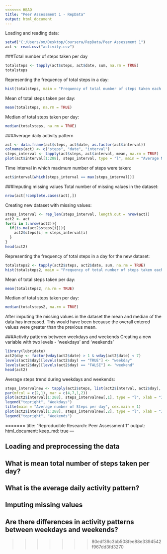 ```yaml
---
<<<<<<< HEAD
title: "Peer Assessment 1 - RepData"
output: html_document
---
```


Loading and reading data:
```r
setwd("C:/Users/om/Desktop/Coursera/RepData/Peer Assessment 1")
act <- read.csv("activity.csv")
```

###Total number of steps taken per day
```r
totalsteps <- tapply(act$steps, act$date, sum, na.rm = TRUE)
totalsteps
```

Representing the frequency of total steps in a day:
```r
hist(totalsteps, main = "Frequency of total number of steps taken each day", xlab = "Total Number of steps each day", ylab = "Number of days")
```

Mean of total steps taken per day:
```r
mean(totalsteps, na.rm = TRUE)
```

Median of total steps taken per day:
```r
median(totalsteps, na.rm = TRUE)
```

###Average daily activity pattern
```r
act <- data.frame(act$steps, act$date, as.factor(act$interval))
colnames(act) <- c("steps", "date", "interval")
steps_interval <- tapply(act$steps, act$interval, mean, na.rm = TRUE)
plot(act$interval[1:288], steps_interval, type = "l", main = "Average Number of steps taken across all days", xlab = "Time Interval", ylab = "Average number of steps")
```

Time interval in which maximum number of steps were taken:
```r
act$interval[which(steps_interval == max(steps_interval))]
```

###Imputing missing values
Total number of missing values in the dataset:
```r
nrow(act[!complete.cases(act),])
```

Creating new dataset with missing values:
```r
steps_interval <- rep_len(steps_interval, length.out = nrow(act))
act2 <- act
for(i in 1:nrow(act2)){
  if(is.na(act2$steps[i])){
    act2$steps[i] = steps_interval[i]
  }
}
head(act2)
```

Representing the frequency of total steps in a day for the new dataset:
```r
totalsteps2 <- tapply(act2$steps, act2$date, sum, na.rm = TRUE)
hist(totalsteps2, main = "Frequency of total number of steps taken each day", xlab = "Total Number of steps each day", ylab = "Number of days")
```

Mean of total steps taken per day:
```r
mean(totalsteps2, na.rm = TRUE)
```

Median of total steps taken per day:
```r
median(totalsteps2, na.rm = TRUE)
```
After imputing the missing values in the dataset the mean and median of the data has increased. This would have been because the overall entered values were greater than the previous mean.

###Activity patterns between weekdays and weekends
Creating a new variable with two levels - 'weekdays' and 'weekends'
```r
library(lubridate)
act2$day <- factor(wday(act2$date) > 1 & wday(act2$date) < 7)
levels(act2$day)[levels(act2$day) == "TRUE"] <- "weekday"
levels(act2$day)[levels(act2$day) == "FALSE"] <- "weekend"
head(act2)
```

Average steps trend during weekdays and weekends:
```r
steps_intervalnew <- tapply(act2$steps, list(act2$interval, act2$day), mean, na.rm = TRUE)
par(mfcol = c(2,1), mar = c(4,7,1,2))
plot(act2$interval[1:288], steps_intervalnew[,1], type = "l", xlab = "Interval", ylab = "Number of steps")
legend("topright", "Weekdays")
title(main = "Average number of Steps per day", cex.main = 1)
plot(act2$interval[1:288], steps_intervalnew[,2], type = "l", xlab = "Interval", ylab = "Number of steps")
legend("topright", "Weekends")
```
=======
title: "Reproducible Research: Peer Assessment 1"
output: 
  html_document:
    keep_md: true
---


## Loading and preprocessing the data



## What is mean total number of steps taken per day?



## What is the average daily activity pattern?



## Imputing missing values



## Are there differences in activity patterns between weekdays and weekends?
>>>>>>> 80edf39c3bb508fee88e3394542f967dd3fd3270
